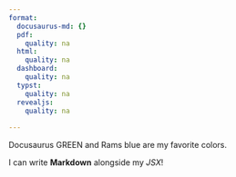 ```yaml
---
format: 
  docusaurus-md: {}
  pdf:
    quality: na
  html:
    quality: na
  dashboard:
    quality: na
  typst:
    quality: na
  revealjs:
    quality: na
  
---
```


```{=mdx}
export const Highlight = ({children, color}) => (
  <span
    style={{
      backgroundColor: color,
      borderRadius: '2px',
      color: '#fff',
      padding: '0.2rem',
    }}>
    {children}
  </span>
);
```

<Highlight color="#25c2a0">Docusaurus GREEN</Highlight> and <Highlight color="#1877F2">Rams blue</Highlight> are my favorite colors.

I can write **Markdown** alongside my _JSX_!
